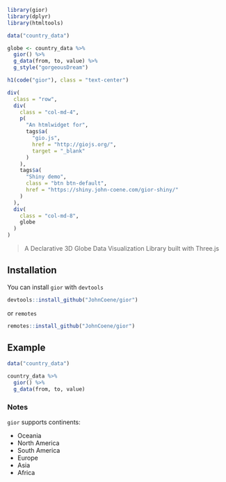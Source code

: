
```r
library(gior)
library(dplyr)
library(htmltools)

data("country_data")

globe <- country_data %>%
  gior() %>%
  g_data(from, to, value) %>% 
  g_style("gorgeousDream")
```

```r
h1(code("gior"), class = "text-center")

div(
  class = "row",
  div(
    class = "col-md-4",
    p(
      "An htmlwidget for",
      tags$a(
        "gio.js",
        href = "http://giojs.org/",
        target = "_blank"
      )
    ),
    tags$a(
      "Shiny demo",
      class = "btn btn-default",
      href = "https://shiny.john-coene.com/gior-shiny/"
    )
  ),
  div(
    class = "col-md-8",
    globe
  )
)
```

> A Declarative 3D Globe Data Visualization Library built with Three.js

## Installation

You can install `gior` with `devtools`

```r
devtools::install_github("JohnCoene/gior")
```

or `remotes`

```r
remotes::install_github("JohnCoene/gior")
```

## Example

```r
data("country_data")

country_data %>%
  gior() %>%
  g_data(from, to, value)
```

### Notes

`gior` supports continents:

- Oceania
- North America
- South America
- Europe
- Asia
- Africa
